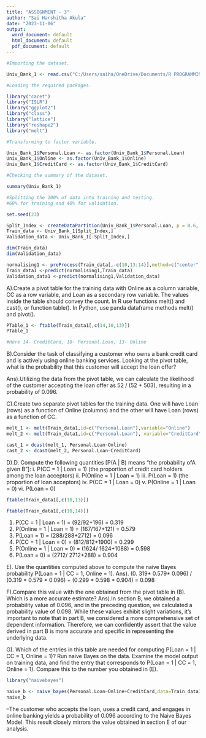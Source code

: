 ---
title: "ASSIGNMENT - 3"
author: "Sai Harshitha Akula"
date: "2023-11-06"
output:
  word_document: default
  html_document: default
  pdf_document: default
---

```{r}
#Importing the dataset.
```
```{r}
Univ_Bank_1 <- read.csv("C:/Users/saiha/OneDrive/Documents/R PROGRAMMING/UniversalBank-1.csv")
```
```{r}
#Loading the required packages.
```
```{r}
library("caret")
library("ISLR")
library("ggplot2")
library("class")
library("lattice")
library("reshape2")
library("melt")
```

```{r}
#Transforming to factor variable.
```
```{r}
Univ_Bank_1$Personal.Loan <- as.factor(Univ_Bank_1$Personal.Loan)
Univ_Bank_1$Online <- as.factor(Univ_Bank_1$Online)
Univ_Bank_1$CreditCard <- as.factor(Univ_Bank_1$CreditCard)
```
```{r}
#Checking the summary of the dataset.
```
```{r}
summary(Univ_Bank_1)
```
```{r}
#Splitting the 100% of data into training and testing.
#60% for training and 40% for validation.
```
```{r}
set.seed(23)
```
```{r}
Split_Index <- createDataPartition(Univ_Bank_1$Personal.Loan, p = 0.6, list = FALSE)
Train_data <- Univ_Bank_1[Split_Index,]
Validation_data <- Univ_Bank_1[-Split_Index,]
```

```{r}
dim(Train_data)
dim(Validation_data)
```
```{r}
normalising1 <- preProcess(Train_data[,-c(10,13:14)],method=c("center","scale"))
Train_data1 <-predict(normalising1,Train_data)
Validation_data1 <-predict(normalising1,Validation_data)
```

A).Create a pivot table for the training data with Online as a column variable, CC as a row 
variable, and Loan as a secondary row variable. The values inside the table should convey 
the count. In R use functions melt() and cast(), or function table(). In Python, use panda 
dataframe methods melt() and pivot().

```{r}
PTable_1 <- ftable(Train_data1[,c(14,10,13)])
PTable_1
```
```{r}
#Here 14- CreditCard, 10- Personal.Loan, 13- Online
```

B).Consider the task of classifying a customer who owns a bank credit card and is actively using 
online banking services. Looking at the pivot table, what is the probability that this customer 
will accept the loan offer?

Ans).Utilizing the data from the pivot table, we can calculate the likelihood of the customer accepting the loan offer as 52 / (52 + 503), resulting in a probability of 0.096.


C).Create two separate pivot tables for the training data. One will have Loan (rows) as a 
function of Online (columns) and the other will have Loan (rows) as a function of CC.
```{r}
melt_1 <- melt(Train_data1,id=c("Personal.Loan"),variable="Online")
melt_2 <- melt(Train_data1,id=c("Personal.Loan"), variable="CreditCard")
```
```{r}
cast_1 = dcast(melt_1, Personal.Loan~Online)
cast_2 <- dcast(melt_2, Personal.Loan~CreditCard)
```

D).D. Compute the following quantities [P(A | B) means “the probability ofA given B”]: 
i. P(CC = 1 | Loan = 1) (the proportion of credit card holders among the loan acceptors)
ii. P(Online = 1 | Loan = 1) 
iii. P(Loan = 1) (the proportion of loan acceptors) 
iv. P(CC = 1 | Loan = 0) 
v. P(Online = 1 | Loan = 0)
vi. P(Loan = 0)

```{r}
ftable(Train_data1[,c(10,13)])

```
```{r}
ftable(Train_data1[,c(10,14)])
```
1. P(CC = 1 | Loan = 1) = (92/92+196) = 0.319
2. P(Online = 1 | Loan = 1) = (167/167+121) = 0.579
3. P(Loan = 1) = (288/288+2712) = 0.096
4. P(CC = 1 | Loan = 0) = (812/812+1900) = 0.299
5. P(Online = 1 | Loan = 0) = (1624/ 1624+1088) = 0.598
6. P(Loan = 0) = (2712/ 2712+288) = 0.904

E). Use the quantities computed above to compute the naive Bayes probability P(Loan = 1 | CC 
= 1, Online = 1).
Ans). (0. 319* 0.579* 0.096) / (0.319 * 0.579 * 0.096) + (0.299 * 0.598 * 0.904) = 0.098


F).Compare this value with the one obtained from the pivot table in (B). Which is a more 
accurate estimate?
Ans).In section B, we obtained a probability value of 0.096, and in the preceding question, we calculated a probability value of 0.098. While these values exhibit slight variations, it's important to note that in part B, we considered a more comprehensive set of dependent information. Therefore, we can confidently assert that the value derived in part B is more accurate and specific in representing the underlying data.

G). Which of the entries in this table are needed for computing P(Loan = 1 | CC = 1, Online = 1)? 
Run naive Bayes on the data. Examine the model output on training data, and find the entry 
that corresponds to P(Loan = 1 | CC = 1, Online = 1). Compare this to the number you 
obtained in (E).
```{r}
library("naivebayes")
```
```{r}
naive_b <- naive_bayes(Personal.Loan~Online+CreditCard,data=Train_data1)
naive_b

```
--The customer who accepts the loan, uses a credit card, and engages in online banking yields a probability of 0.096 according to the Naive Bayes Model. This result closely mirrors the value obtained in section E of our analysis.

